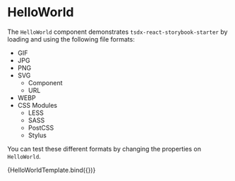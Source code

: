 
<Meta title="Components/HelloWorld" component={HelloWorld} />


# HelloWorld

The `HelloWorld` component demonstrates `tsdx-react-storybook-starter` by loading and using the following file formats:

- GIF
- JPG
- PNG
- SVG
  - Component
  - URL
- WEBP
- CSS Modules
  - LESS
  - SASS
  - PostCSS
  - Stylus

You can test these different formats by changing the properties on `HelloWorld`.

<Canvas withSource="open">
  <Story name="HelloWorld">{HelloWorldTemplate.bind({})}</Story>
</Canvas>
